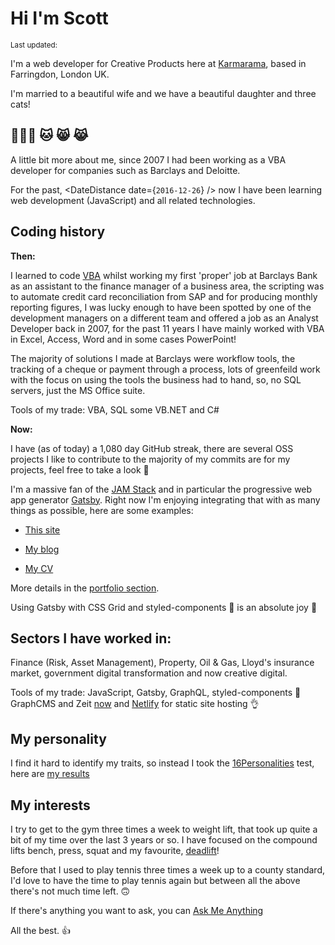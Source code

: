 
# Hi I'm Scott

<Small>
  Last updated: <DateUpdated date={`2019-12-11`} small={`true`} />
</Small>

I'm a web developer for Creative Products here at [Karmarama], based
in Farringdon, London UK.

I'm married to a beautiful wife and we have a beautiful daughter and
three cats!

## 👨‍👩‍👧 🐱 😸 😹

A little bit more about me, since 2007 I had been working as a VBA
developer for companies such as Barclays and Deloitte.

For the past, <DateDistance date={`2016-12-26`} /> now I have been
learning web development (JavaScript) and all related technologies.

## Coding history

**Then:**

I learned to code [VBA] whilst working my first 'proper' job at
Barclays Bank as an assistant to the finance manager of a business
area, the scripting was to automate credit card reconciliation from
SAP and for producing monthly reporting figures, I was lucky enough to
have been spotted by one of the development managers on a different
team and offered a job as an Analyst Developer back in 2007, for the
past 11 years I have mainly worked with VBA in Excel, Access, Word and
in some cases PowerPoint!

The majority of solutions I made at Barclays were workflow tools, the
tracking of a cheque or payment through a process, lots of greenfeild
work with the focus on using the tools the business had to hand, so,
no SQL servers, just the MS Office suite.

Tools of my trade: VBA, SQL some VB.NET and C#

**Now:**

I have (as of today) a 1,080 day GitHub streak, there are several OSS
projects I like to contribute to the majority of my commits are for my
projects, feel free to take a look 👀

I'm a massive fan of the [JAM Stack] and in particular the progressive
web app generator [Gatsby]. Right now I'm enjoying integrating that
with as many things as possible, here are some examples:

- [This site]

- [My blog]

- [My CV]

More details in the [portfolio section].

Using Gatsby with CSS Grid and styled-components 💅 is an absolute joy
💜

## Sectors I have worked in:

Finance (Risk, Asset Management), Property, Oil & Gas, Lloyd's
insurance market, government digital transformation and now creative
digital.

Tools of my trade: JavaScript, Gatsby, GraphQL, styled-components 💅
GraphCMS and Zeit [now] and [Netlify] for static site hosting 👌

## My personality

I find it hard to identify my traits, so instead I took the
[16Personalities] test, here are [my results]

## My interests

I try to get to the gym three times a week to weight lift, that took
up quite a bit of my time over the last 3 years or so. I have focused
on the compound lifts bench, press, squat and my favourite,
[deadlift]!

Before that I used to play tennis three times a week up to a county
standard, I'd love to have the time to play tennis again but between
all the above there's not much time left. 🙃

If there's anything you want to ask, you can [Ask Me Anything]

All the best. 👍

<!-- Links -->

[karmarama]: https://karmarama.com
[vba]: https://en.wikipedia.org/wiki/Visual_Basic_for_Applications
[now]: https://zeit.co/now
[gatsby]: https://www.gatsbyjs.org/
[this site]: https://scottspence.me
[my blog]: https://blog.scottspence.me
[my cv]: https://cv.scottspence.me
[deadlift]: https://www.youtube.com/watch?v=b8sadCd7Lhc
[react static]: https://react-static.js.org/
[ask me anything]: https://github.com/spences10/ama
[16personalities]: https://www.16personalities.com/
[my results]: https://www.16personalities.com/profiles/ba01a67248b68
[netlify]: http://netlify.com/
[jam stack]: https://jamstack.org/
[portfolio section]: #portfolio
